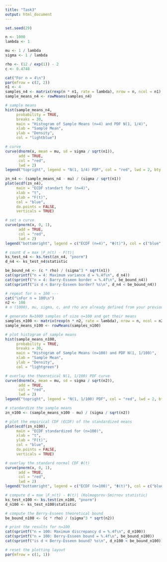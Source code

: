 ```yaml
---
title: "Task3"
output: html_document
---
```


```r
set.seed(29)

n <- 1000
lambda <- 1

mu <- 1 / lambda
sigma <- 1 / lambda

rho <- (12 / exp(1)) - 2
c <- 0.4748

cat("For n = 4\n")
par(mfrow = c(2, 2))
n1 <- 4
samples_n4 <- matrix(rexp(n * n1, rate = lambda), nrow = n, ncol = n1)
sample_means_n4 <- rowMeans(samples_n4)

# sample means
hist(sample_means_n4,
     probability = TRUE,
     breaks = 30,
     main = "Histogram of Sample Means (n=4) and PDF N(1, 1/4)",
     xlab = "Sample Mean",
     ylab = "Density",
     col = "lightblue")

# curve
curve(dnorm(x, mean = mu, sd = sigma / sqrt(n1)),
      add = TRUE,
      col = "red",
      lwd = 2)
legend("topright", legend = "N(1, 1/4) PDF", col = "red", lwd = 2, bty = "n")

zn_n4 <- (sample_means_n4 - mu) / (sigma / sqrt(n1))
plot(ecdf(zn_n4),
     main = "ECDF standart for (n=4)",
     xlab = "t",
     ylab = "F(t)",
     col = "blue",
     do.points = FALSE,
     verticals = TRUE)

# set a curve
curve(pnorm(x, 0, 1),
      add = TRUE,
      col = "red",
      lwd = 2)
legend("bottomright", legend = c("ECDF (n=4)", "Φ(t)"), col = c("blue", "red"), lwd = 2, bty = "n")

# count d = max |F_n(t) - F(t)|
ks_test_n4 <- ks.test(zn_n4, "pnorm")
d_n4 <- ks_test_n4$statistic

be_bound_n4 <- (c * rho) / (sigma^3 * sqrt(n1))
cat(sprintf("n = 4: Maximum variance d = %.4f\n", d_n4))
cat(sprintf("n = 4: Barry-Esseen border = %.4f\n", be_bound_n4))
cat(sprintf("is d < Barry-Esseen border? %s\n", d_n4 < be_bound_n4))

# repeat for n = 100 ---
cat("\nFor n = 100\n")
n2 <- 100
# n (1000), mu, sigma, c, and rho are already defined from your previous chunk

# generate N=1000 samples of size n=100 and get their means
samples_n100 <- matrix(rexp(n * n2, rate = lambda), nrow = n, ncol = n2)
sample_means_n100 <- rowMeans(samples_n100)

# plot histogram of sample means
hist(sample_means_n100,
     probability = TRUE,
     breaks = 30,
     main = "Histogram of Sample Means (n=100) and PDF N(1, 1/100)",
     xlab = "Sample Mean",
     ylab = "Density",
     col = "lightgreen")

# overlay the theoretical N(1, 1/100) PDF curve
curve(dnorm(x, mean = mu, sd = sigma / sqrt(n2)),
      add = TRUE,
      col = "red",
      lwd = 2)
legend("topright", legend = "N(1, 1/100) PDF", col = "red", lwd = 2, bty = "n")

# standardize the sample means
zn_n100 <- (sample_means_n100 - mu) / (sigma / sqrt(n2))

# plot the empirical CDF (ECDF) of the standardized means
plot(ecdf(zn_n100),
     main = "ECDF standardized for (n=100)",
     xlab = "t",
     ylab = "F(t)",
     col = "blue",
     do.points = FALSE,
     verticals = TRUE)

# overlay the standard normal CDF Φ(t)
curve(pnorm(x, 0, 1),
      add = TRUE,
      col = "red",
      lwd = 2)
legend("bottomright", legend = c("ECDF (n=100)", "Φ(t)"), col = c("blue", "red"), lwd = 2, bty = "n")

# compute d = max |F_n(t) - Φ(t)| (Kolmogorov-Smirnov statistic)
ks_test_n100 <- ks.test(zn_n100, "pnorm")
d_n100 <- ks_test_n100$statistic

# compute the Berry-Esseen theoretical bound
be_bound_n100 <- (c * rho) / (sigma^3 * sqrt(n2))

# print the results for n=100
cat(sprintf("n = 100: Maximum discrepancy d = %.4f\n", d_n100))
cat(sprintf("n = 100: Berry-Esseen bound = %.4f\n", be_bound_n100))
cat(sprintf("is d < Berry-Esseen bound? %s\n", d_n100 < be_bound_n100))

# reset the plotting layout
par(mfrow = c(1, 1))
```
